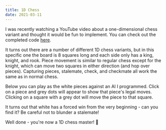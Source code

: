 ```yaml
---
title: 1D Chess
date: 2021-03-11
---
```



I was recently watching a YouTube video about a one-dimensional chess variant and thought it would be fun to implement.
You can check out the completed code [here](https://github.com/cselig/cselig.github.io/blob/develop/content/blog/one_d_chess).

It turns out there are a number of different 1D chess variants, but in this specific one the board is 8 squares long and each side
only has a king, knight, and rook.
Piece movement is similar to regular chess except for the knight, which can move two squares in either direction (and hop
over pieces). Capturing pieces, stalemate, check, and checkmate all work the same as in normal chess.

Below you can play as the white pieces against an AI I programmed. Click on a piece and grey dots will appear to show
that piece's legal moves. Clicking on a square with a grey dot will move the piece to that square.

It turns out that white has a forced win from the very beginning - can you find it? Be careful not to blunder a stalemate!

<OneDChess />

<div id="unlockable-text" className="hidden">
Well done - you're now a 1D chess master! 🎉
</div>
